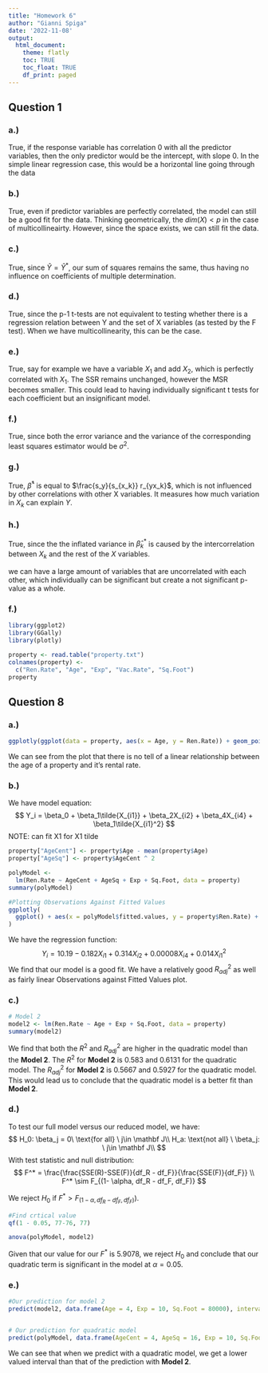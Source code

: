 ```yaml
---
title: "Homework 6"
author: "Gianni Spiga"
date: '2022-11-08'
output: 
  html_document:
    theme: flatly
    toc: TRUE
    toc_float: TRUE
    df_print: paged
---
```


## Question 1 

### a.) 
True, if the response variable has correlation 0 with all the predictor variables, then the only predictor would be the intercept, with slope 0. In the simple linear regression case, this would be a horizontal line going through the data

### b.) 
True, even if predictor variables are perfectly correlated, the model can still be a good fit for the data. Thinking geometrically, the $dim(X) <p$ in the case of multicollineairty. However, since the space exists, we can still fit the data. 

### c.)
True, since $\hat{Y} = \hat{Y}^*$, our sum of squares remains the same, thus having no influence on coefficients of multiple determination. 

### d.)
True, since the p-1 t-tests are not equivalent to testing whether there is a regression relation between Y and the set of X variables (as tested by the F test). When we have multicollinearity, this can be the case.

### e.) 
True, say for example we have a variable $X_1$ and add $X_2$, which is perfectly correlated with $X_1$. The SSR remains unchanged, however the MSR becomes smaller. This could lead to having individually significant t tests for each coefficient but an insignificant model. 

### f.) 
True, since both the error variance and the variance of the corresponding least squares estimator would be $\sigma^2$. 

### g.) 
True, $\hat{\beta}^*$ is equal to $\frac{s_y}{s_{x_k}} r_{yx_k}$, which is not influenced by other correlations with other X variables. It measures how much variation in $X_k$ can explain $Y$. 

### h.) 
True, since the the inflated variance in $\hat{\beta}^*_k$ is caused by the intercorrelation between $X_k$ and the rest of the $X$ variables. 



we can have a large amount of variables that are uncorrelated with each other, which individually can be significant but create a not significant p-value as a whole. 

### f.) 
```r
library(ggplot2)
library(GGally)
library(plotly)
```


```r
property <- read.table("property.txt")
colnames(property) <-
  c("Ren.Rate", "Age", "Exp", "Vac.Rate", "Sq.Foot")
property
```

## Question 8 

### a.) 
```r
ggplotly(ggplot(data = property, aes(x = Age, y = Ren.Rate)) + geom_point())
```

We can see from the plot that there is no tell of a linear relationship between the age of a property and it's rental rate. 

### b.) 
We have model equation: 
$$
Y_i = \beta_0 + \beta_1\tilde{X_{i1}} + \beta_2X_{i2} + \beta_4X_{i4} +  \beta_1\tilde{X_{i1}^2}
$$
NOTE: can fit X1 for X1 tilde

```r
property["AgeCent"] <- property$Age - mean(property$Age)
property["AgeSq"] <- property$AgeCent ^ 2

polyModel <-
  lm(Ren.Rate ~ AgeCent + AgeSq + Exp + Sq.Foot, data = property)
summary(polyModel)

#Plotting Observations Against Fitted Values
ggplotly(
  ggplot() + aes(x = polyModel$fitted.values, y = property$Ren.Rate) + geom_point() + labs(x = "Fitted Values", y = "Observations", title = "Observartions against Fitted Values")
)
```
We have the regression function:
$$
Y_i = 10.19 - 0.182X_{i1} + 0.314X_{i2} + 0.00008X_{i4} + 0.014X_{i1}^2
$$
We find that our model is a good fit. We have a relatively good $R^2_{adj}$ as well as fairly linear Observations against Fitted Values plot. 

### c.) 
```r
# Model 2
model2 <- lm(Ren.Rate ~ Age + Exp + Sq.Foot, data = property)
summary(model2)
```

We find that both the $R^2$ and $R^2_{adj}$ are higher in the quadratic model than the 
**Model 2**. The $R^2$ for **Model 2** is $0.583$ and $0.6131$ for the quadratic model. The $R^2_{adj}$ for **Model 2** is $0.5667$ and $0.5927$ for the quadratic model. This would lead us to conclude that the quadratic model is a better fit than **Model 2**. 

### d.)
To test our full model versus our reduced model, we have: 
$$
H_0: \beta_j = 0\ \text{for all} \ j\in \mathbf J\\ 
H_a: \text{not all} \ \beta_j: \ j\in \mathbf J\\
$$
With test statistic and null distribution:
$$
F^* = \frac{\frac{SSE(R)-SSE(F)}{df_R - df_F}}{\frac{SSE(F)}{df_F}} \\
F^* \sim F_{(1- \alpha, df_R - df_F, df_F)}
$$

We reject $H_0$ if $F^* > F_{(1- \alpha, df_R - df_F, df_F)})$.


```r
#Find crtical value
qf(1 - 0.05, 77-76, 77)

anova(polyModel, model2)
```
Given that our value for our $F^*$ is $5.9078$, we reject $H_0$ and conclude that our quadratic term is significant in the model at $\alpha = 0.05$. 

### e.) 
```r
#Our prediction for model 2
predict(model2, data.frame(Age = 4, Exp = 10, Sq.Foot = 80000), interval = "prediction", level = 0.99)


# Our prediction for quadratic model 
predict(polyModel, data.frame(AgeCent = 4, AgeSq = 16, Exp = 10, Sq.Foot = 80000), interval = "prediction", level = 0.99)
```

We can see that when we predict with a quadratic model, we get a lower valued interval than that of the prediction with **Model 2**. 